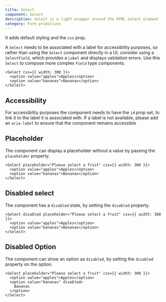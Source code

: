 ```yaml
---
title: Select
component: Select
description: Select is a light wrapper around the HTML select element
category: Form primitives
---
```


It adds default styling and the `css` prop.

A `Select` needs to be associated with a label for accessibility purposes, so rather than using the `Select` component directly in a UI, consider using a `SelectField`, which provides a `Label` and displays validation errors. Use this `Select` to compose more complex `Field` type components.

```tsx preview
<Select css={{ width: 300 }}>
  <option value="apples">Apples</option>
  <option value="bananas">Bananas</option>
</Select>
```

## Accessibility

For accessibility purposes the component needs to have the `id` prop set, to link it to the label it is associated with. If a label is not available, please add an `aria-label` to ensure that the component remains accessible

## Placeholder

The component can display a placeholder without a value by passing the `placeholder` property.

```tsx preview
<Select placeholder="Please select a fruit" css={{ width: 300 }}>
  <option value="apples">Apples</option>
  <option value="bananas">Bananas</option>
</Select>
```

## Disabled select

The component has a `disabled` state, by setting the `disabled` property.

```tsx preview
<Select disabled placeholder="Please select a fruit" css={{ width: 300 }}>
  <option value="apples">Apples</option>
  <option value="bananas">Bananas</option>
</Select>
```

## Disabled Option

The component can show an option as `disabled`, by setting the `disabled` property on the option.

```tsx preview
<Select placeholder="Please select a fruit" css={{ width: 300 }}>
  <option value="apples">Apples</option>
  <option value="bananas" disabled>
    Bananas
  </option>
</Select>
```
